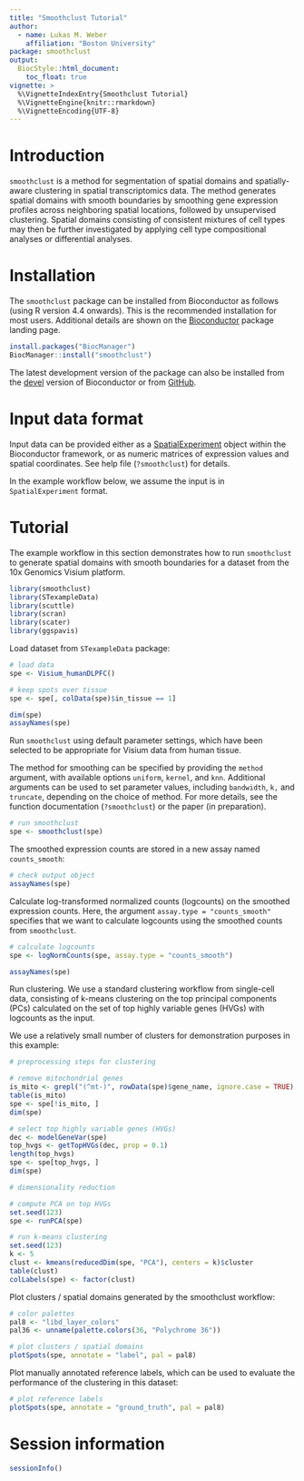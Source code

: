 ```yaml
---
title: "Smoothclust Tutorial"
author: 
  - name: Lukas M. Weber
    affiliation: "Boston University"
package: smoothclust
output: 
  BiocStyle::html_document: 
    toc_float: true
vignette: >
  %\VignetteIndexEntry{Smoothclust Tutorial}
  %\VignetteEngine{knitr::rmarkdown}
  %\VignetteEncoding{UTF-8}
---
```



# Introduction

`smoothclust` is a method for segmentation of spatial domains and spatially-aware clustering in spatial transcriptomics data. The method generates spatial domains with smooth boundaries by smoothing gene expression profiles across neighboring spatial locations, followed by unsupervised clustering. Spatial domains consisting of consistent mixtures of cell types may then be further investigated by applying cell type compositional analyses or differential analyses.


# Installation

The `smoothclust` package can be installed from Bioconductor as follows (using R version 4.4 onwards). This is the recommended installation for most users. Additional details are shown on the [Bioconductor](https://bioconductor.org/packages/smoothclust) package landing page.

```r
install.packages("BiocManager")
BiocManager::install("smoothclust")
```

The latest development version of the package can also be installed from the [devel](https://contributions.bioconductor.org/use-devel.html) version of Bioconductor or from [GitHub](https://github.com/lmweber/smoothclust).


# Input data format

Input data can be provided either as a [SpatialExperiment](https://bioconductor.org/packages/SpatialExperiment) object within the Bioconductor framework, or as numeric matrices of expression values and spatial coordinates. See help file (`?smoothclust`) for details.

In the example workflow below, we assume the input is in `SpatialExperiment` format.


# Tutorial

The example workflow in this section demonstrates how to run `smoothclust` to generate spatial domains with smooth boundaries for a dataset from the 10x Genomics Visium platform.

```r
library(smoothclust)
library(STexampleData)
library(scuttle)
library(scran)
library(scater)
library(ggspavis)
```


Load dataset from `STexampleData` package:

```r
# load data
spe <- Visium_humanDLPFC()

# keep spots over tissue
spe <- spe[, colData(spe)$in_tissue == 1]

dim(spe)
assayNames(spe)
```


Run `smoothclust` using default parameter settings, which have been selected to be appropriate for Visium data from human tissue.

The method for smoothing can be specified by providing the `method` argument, with available options `uniform`, `kernel`, and `knn`. Additional arguments can be used to set parameter values, including `bandwidth`, `k,` and `truncate`, depending on the choice of method. For more details, see the function documentation (`?smoothclust`) or the paper (in preparation).

```r
# run smoothclust
spe <- smoothclust(spe)
```


The smoothed expression counts are stored in a new assay named `counts_smooth`:

```r
# check output object
assayNames(spe)
```


Calculate log-transformed normalized counts (logcounts) on the smoothed expression counts. Here, the argument `assay.type = "counts_smooth"` specifies that we want to calculate logcounts using the smoothed counts from `smoothclust`.

```r
# calculate logcounts
spe <- logNormCounts(spe, assay.type = "counts_smooth")

assayNames(spe)
```


Run clustering. We use a standard clustering workflow from single-cell data, consisting of k-means clustering on the top principal components (PCs) calculated on the set of top highly variable genes (HVGs) with logcounts as the input.

We use a relatively small number of clusters for demonstration purposes in this example:

```r
# preprocessing steps for clustering

# remove mitochondrial genes
is_mito <- grepl("(^mt-)", rowData(spe)$gene_name, ignore.case = TRUE)
table(is_mito)
spe <- spe[!is_mito, ]
dim(spe)

# select top highly variable genes (HVGs)
dec <- modelGeneVar(spe)
top_hvgs <- getTopHVGs(dec, prop = 0.1)
length(top_hvgs)
spe <- spe[top_hvgs, ]
dim(spe)
```

```r
# dimensionality reduction

# compute PCA on top HVGs
set.seed(123)
spe <- runPCA(spe)
```

```r
# run k-means clustering
set.seed(123)
k <- 5
clust <- kmeans(reducedDim(spe, "PCA"), centers = k)$cluster
table(clust)
colLabels(spe) <- factor(clust)
```


Plot clusters / spatial domains generated by the smoothclust workflow:

```r
# color palettes
pal8 <- "libd_layer_colors"
pal36 <- unname(palette.colors(36, "Polychrome 36"))

# plot clusters / spatial domains
plotSpots(spe, annotate = "label", pal = pal8)
```


Plot manually annotated reference labels, which can be used to evaluate the performance of the clustering in this dataset:

```r
# plot reference labels
plotSpots(spe, annotate = "ground_truth", pal = pal8)
```


# Session information

```r
sessionInfo()
```

